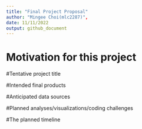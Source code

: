 ```yaml
---
title: "Final Project Proposal"
author: "Mingee Choi(mlc2287)", 
date: 11/11/2022
output: github_document
---
```



# Motivation for this project

#Tentative project title

#Intended final products

#Anticipated data sources

#Planned analyses/visualizations/coding challenges

#The planned timeline


